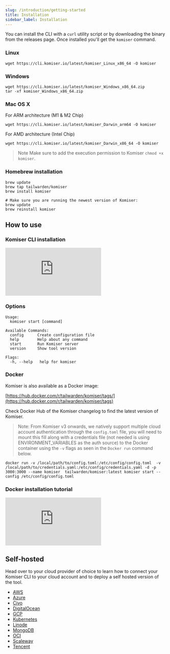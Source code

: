 ```yaml
---
slug: /introduction/getting-started
title: Installation
sidebar_label: Installation
---
```


You can install the CLI with a `curl` utility script or by downloading the binary from the releases page. Once installed you'll get the `komiser` command.

### Linux

```
wget https://cli.komiser.io/latest/komiser_Linux_x86_64 -O komiser
```

### Windows

```
wget https://cli.komiser.io/latest/komiser_Windows_x86_64.zip
tar -xf komiser_Windows_x86_64.zip
```

### Mac OS X

For ARM architecture (M1 & M2 Chip)

```
wget https://cli.komiser.io/latest/komiser_Darwin_arm64 -O komiser
```

For AMD architecture (Intel Chip)

```
wget https://cli.komiser.io/latest/komiser_Darwin_x86_64 -O komiser
```

> Note
    Make sure to add the execution permission to Komiser `chmod +x komiser`.


### Homebrew installation

```
brew update
brew tap tailwarden/komiser
brew install komiser

# Make sure you are running the newest version of Komiser:
brew update
brew reinstall komiser
```

## How to use

### Komiser CLI installation

<div style={{
    position: 'relative',
    paddingBottom: '56.25%',
    paddingTop:'30px',
    height:0,
    overflow:'hidden',
  }}>
  <iframe
    src='https://www.youtube.com/embed/-jDXVO6NjVk'
    allowFullScreen
    webkitallowfullscreen="true"
    frameBorder="0"
    style={{
      position: 'absolute',
      top:0,
      left:0,
      width:'100%',
      height:'100%',
    }}
  >
  </iframe>
</div>

### Options

```
Usage:
  komiser start [command]
```

```
Available Commands:
  config      Create configuration file
  help        Help about any command
  start       Run Komiser server
  version     Show tool version

Flags:
  -h, --help   help for komiser
```

### Docker

Komiser is also available as a Docker image:

[https://hub.docker.com/r/tailwarden/komiser/tags/](https://hub.docker.com/r/tailwarden/komiser/tags)

Check Docker Hub of the Komiser changelog to find the latest version of Komiser. 

> Note: From Komiser v3 onwards, we natively support multiple cloud account authentication through the `config.toml` file, you will need to mount this fill along with a credentials file (not needed is using ENVIRONMENT_VARIABLES as the auth source) to the Docker container using the `-v` flags as seen in the `Docker run` command below. 

```
docker run -v /local/path/to/config.toml:/etc/config/config.toml  -v /local/path/to/credentials.yaml:/etc/config/credentials.yaml -d -p 3000:3000 --name komiser  tailwarden/komiser:latest komiser start --config /etc/config/config.toml
```

### Docker installation tutorial
<div style={{
    position: 'relative',
    paddingBottom: '56.25%',
    paddingTop:'30px',
    height:0,
    overflow:'hidden',
  }}>
  <iframe
    src='https://www.youtube.com/embed/8IJMoH4PKe8'
    allowFullScreen
    webkitallowfullscreen="true"
    frameBorder="0"
    style={{
      position: 'absolute',
      top:0,
      left:0,
      width:'100%',
      height:'100%',
    }}
  >
  </iframe>
</div>

## Self-hosted

Head over to your cloud provider of choice to learn how to connect your Komiser CLI to your cloud account and to deploy a self hosted version of the tool. 

* [AWS](/docs/cloud-providers/aws)
* [Azure](/docs/cloud-providers/azure)
* [Civo](/docs/cloud-providers/civo)
* [DigitalOcean](/docs/cloud-providers/digital-ocean)
* [GCP](/docs/cloud-providers/google-cloud-platform)
* [Kubernetes](/docs/cloud-providers/kubernetes)
* [Linode](/docs/cloud-providers/linode)
* [MongoDB](/docs/cloud-providers/mongodb-atlas)
* [OCI](/docs/cloud-providers/oci)
* [Scaleway](/docs/cloud-providers/scaleway)
* [Tencent](/docs/cloud-providers/tencent)